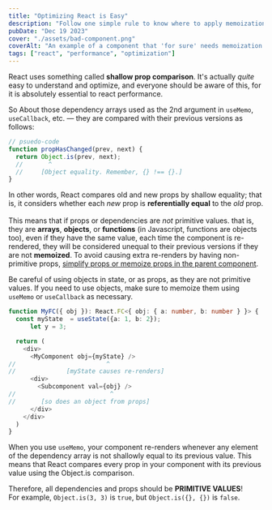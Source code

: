 ```yaml
---
title: "Optimizing React is Easy"
description: "Follow one simple rule to know where to apply memoization, the single most important performance utility in React."
pubDate: "Dec 19 2023"
cover: "./assets/bad-component.png"
coverAlt: "An example of a component that 'for sure' needs memoization."
tags: ["react", "performance", "optimization"]
---
```


React uses something called **shallow prop comparison**. It's actually *quite* easy to understand and optimize, and
everyone should be aware of this, for it is absolutely essential to react performance.

So About those dependency arrays used as the 2nd argument in `useMemo`, `useCallback`, etc. — they are compared with their previous versions as follows:

```ts annotate
// psuedo-code
function propHasChanged(prev, next) {
  return Object.is(prev, next);
  //       ^
  //     [Object equality. Remember, {} !== {}.]
}
```

In other words, React compares old and new props by shallow equality; that is, it considers whether each *new* prop is **referentially equal** to the *old* prop.
\
\
This means that if props or dependencies are *not* primitive values. that is, they are **arrays**, **objects**, or **functions** (in Javascript, functions are objects too),
even if they have the same value, each time the component is re-rendered, they will be considered unequal to their previous versions if they are not **memoized**.
To avoid causing extra re-renders by having non-primitive props, [simplify props or memoize props in the parent component](https://react.dev/reference/react/memo#minimizing-props-changes).

Be careful of using objects in state, or as props, as they are not primitive values. If you need to use objects, make sure to memoize them using `useMemo` or `useCallback` as necessary.

```ts annotate
function MyFC({ obj }): React.FC<{ obj: { a: number, b: number } }> { 
  const myState  = useState({a: 1, b: 2});
      let y = 3;

  return (
    <div>
      <MyComponent obj={myState} />
//                         ^
//              [myState causes re-renders]
      <div>
        <Subcomponent val={obj} />
//                          ^
//       [so does an object from props]
      </div>
    </div>
  )
}
```

When you use `useMemo`, your component re-renders whenever any element of the dependency array is not shallowly equal to its previous value.
This means that React compares every prop in your component with its previous value using the Object.is comparison.

Therefore, all dependencies and props should be **PRIMITIVE VALUES**!
\
For example, `Object.is(3, 3)` is `true`, but `Object.is({}, {})` is `false`.
